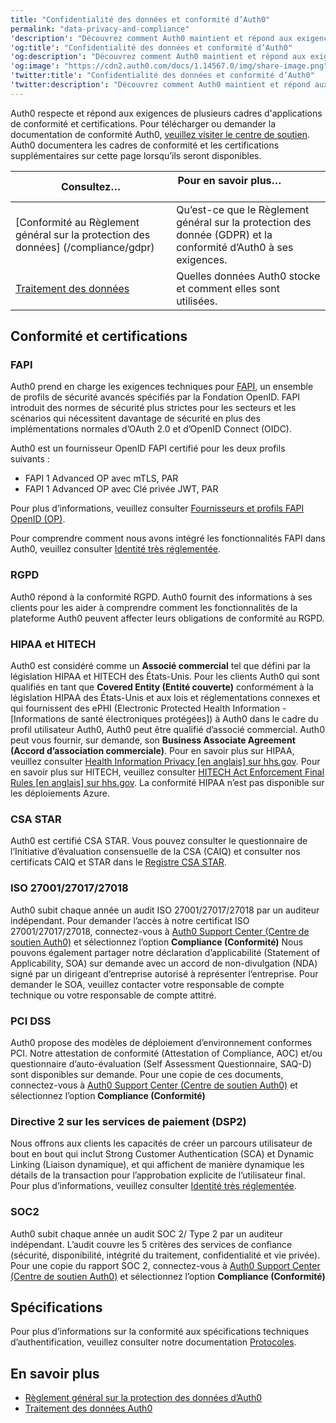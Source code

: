 ```yaml
---
title: "Confidentialité des données et conformité d’Auth0"
permalink: "data-privacy-and-compliance"
'description': "Découvrez comment Auth0 maintient et répond aux exigences de plusieurs cadres d'applications de conformité et certifications, notamment RGPD, CSA STAR, PCI DSS, etc."
'og:title': "Confidentialité des données et conformité d’Auth0"
'og:description': "Découvrez comment Auth0 maintient et répond aux exigences de plusieurs cadres d'applications de conformité et certifications, notamment RGPD, CSA STAR, PCI DSS, etc."
'og:image': "https://cdn2.auth0.com/docs/1.14567.0/img/share-image.png"
'twitter:title': "Confidentialité des données et conformité d’Auth0"
'twitter:description': "Découvrez comment Auth0 maintient et répond aux exigences de plusieurs cadres d'applications de conformité et certifications, notamment RGPD, CSA STAR, PCI DSS, etc."
---
```


Auth0 respecte et répond aux exigences de plusieurs cadres d'applications de conformité et certifications. Pour télécharger ou demander la documentation de conformité Auth0, [veuillez visiter le centre de soutien](https://support.auth0.com/compliance). Auth0 documentera les cadres de conformité et les certifications supplémentaires sur cette page lorsqu’ils seront disponibles.

<table class="table"><thead>
<tr>
<th><strong>Consultez…</strong></th>
<th><strong>Pour en savoir plus…</strong>                                </th>
</tr>
</thead>
<tbody>
<tr>
<td>[Conformité au Règlement général sur la protection des données] (/compliance/gdpr)</td>
<td>Qu’est-ce que le Règlement général sur la protection des donnée (GDPR) et la conformité d’Auth0 à ses exigences.</td>
</tr>
<tr>
<td><a href="/docs/fr-ca/compliance/data-processing">Traitement des données</a></td>
<td>Quelles données Auth0 stocke et comment elles sont utilisées.</td>
</tr>
</tbody>
</table>

## Conformité et certifications

### FAPI

Auth0 prend en charge les exigences techniques pour [FAPI](https://openid.net/wg/fapi/), un ensemble de profils de sécurité avancés spécifiés par la Fondation <Tooltip href="/docs/fr-ca/glossary?term=openid" tip="OpenID
Norme ouverte d’authentification qui permet aux applications de vérifier l’identité des utilisateurs sans avoir à collecter leurs informations de connexion." cta="Voir le glossaire">OpenID</Tooltip>. FAPI introduit des normes de sécurité plus strictes pour les secteurs et les scénarios qui nécessitent davantage de sécurité en plus des implémentations normales d’<Tooltip href="/docs/fr-ca/glossary?term=oath2" tip="OAuth 2.0
Cadre d’applications d’autorisation qui définit les protocoles d’autorisation et les flux de production." cta="Voir le glossaire">OAuth 2.0</Tooltip> et d’OpenID Connect (OIDC).

Auth0 est un fournisseur OpenID FAPI certifié pour les deux profils suivants :

* FAPI 1 Advanced OP avec mTLS, PAR
* FAPI 1 Advanced OP avec Clé privée <Tooltip href="/docs/fr-ca/glossary?term=json-web-token" tip="Jeton Web JSON (JWT)
Format standard de jeton d’ID (et souvent de jeton d’accès) utilisé pour représenter en toute sécurité des demandes entre deux parties." cta="Voir le glossaire">JWT</Tooltip>, PAR

Pour plus d’informations, veuillez consulter [Fournisseurs et profils FAPI OpenID (OP)](https://openid.net/certification/#FAPI-OP-P).

Pour comprendre comment nous avons intégré les fonctionnalités FAPI dans Auth0, veuillez consulter [Identité très réglementée](/docs/fr-ca/secure/highly-regulated-identity).

### RGPD

Auth0 répond à la conformité RGPD. Auth0 fournit des informations à ses clients pour les aider à comprendre comment les fonctionnalités de la plateforme Auth0 peuvent affecter leurs obligations de conformité au RGPD.

### HIPAA et HITECH

Auth0 est considéré comme un **Associé commercial** tel que défini par la législation HIPAA et HITECH des États-Unis. Pour les clients Auth0 qui sont qualifiés en tant que **Covered Entity (Entité couverte)** conformément à la législation HIPAA des États-Unis et aux lois et réglementations connexes et qui fournissent des ePHI (Electronic Protected Health Information - [Informations de santé électroniques protégées]) à Auth0 dans le cadre du profil utilisateur Auth0, Auth0 peut être qualifié d’associé commercial. Auth0 peut vous fournir, sur demande, son **Business Associate Agreement (Accord d’association commerciale)**. Pour en savoir plus sur HIPAA, veuillez consulter [Health Information Privacy [en anglais] sur hhs.gov](https://www.hhs.gov/hipaa/index.html). Pour en savoir plus sur HITECH, veuillez consulter [HITECH Act Enforcement Final Rules [en anglais] sur hhs.gov](https://www.hhs.gov/hipaa/for-professionals/special-topics/HITECH-act-enforcement-interim-final-rule/index.html). La conformité HIPAA n’est pas disponible sur les déploiements Azure.

### CSA STAR

Auth0 est certifié CSA STAR. Vous pouvez consulter le questionnaire de l’Initiative d’évaluation consensuelle de la CSA (CAIQ) et consulter nos certificats CAIQ et STAR dans le [Registre CSA STAR](https://cloudsecurityalliance.org/star/registry/auth0/).

### ISO 27001/27017/27018

Auth0 subit chaque année un audit ISO 27001/27017/27018 par un auditeur indépendant. Pour demander l’accès à notre certificat ISO 27001/27017/27018, connectez-vous à [Auth0 Support Center (Centre de soutien Auth0)](http://support.auth0.com) et sélectionnez l’option **Compliance (Conformité)** Nous pouvons également partager notre déclaration d’applicabilité (Statement of Applicability, SOA) sur demande avec un accord de non-divulgation (NDA) signé par un dirigeant d’entreprise autorisé à représenter l’entreprise. Pour demander le SOA, veuillez contacter votre responsable de compte technique ou votre responsable de compte attitré.

### PCI DSS

Auth0 propose des modèles de déploiement d’environnement conformes PCI. Notre attestation de conformité (Attestation of Compliance, AOC) et/ou questionnaire d’auto-évaluation (Self Assessment Questionnaire, SAQ-D) sont disponibles sur demande. Pour une copie de ces documents, connectez-vous à [Auth0 Support Center (Centre de soutien Auth0)](http://support.auth0.com) et sélectionnez l’option **Compliance (Conformité)**

### Directive 2 sur les services de paiement (DSP2)

Nous offrons aux clients les capacités de créer un parcours utilisateur de bout en bout qui inclut Strong Customer Authentication (SCA) et Dynamic Linking (Liaison dynamique), et qui affichent de manière dynamique les détails de la transaction pour l’approbation explicite de l’utilisateur final. Pour plus d’informations, veuillez consulter [Identité très réglementée](/docs/fr-ca/secure/highly-regulated-identity).

### SOC2

Auth0 subit chaque année un audit SOC 2/ Type 2 par un auditeur indépendant. L’audit couvre les 5 critères des services de confiance (sécurité, disponibilité, intégrité du traitement, confidentialité et vie privée). Pour une copie du rapport SOC 2, connectez-vous à [Auth0 Support Center (Centre de soutien Auth0)](http://support.auth0.com) et sélectionnez l’option **Compliance (Conformité)**

## Spécifications

Pour plus d’informations sur la conformité aux spécifications techniques d’authentification, veuillez consulter notre documentation [Protocoles](/docs/fr-ca/authenticate/protocols).

## En savoir plus

* [Règlement général sur la protection des données d’Auth0](/docs/fr-ca/secure/data-privacy-and-compliance/gdpr)
* [Traitement des données Auth0](/docs/fr-ca/secure/data-privacy-and-compliance/data-processing)